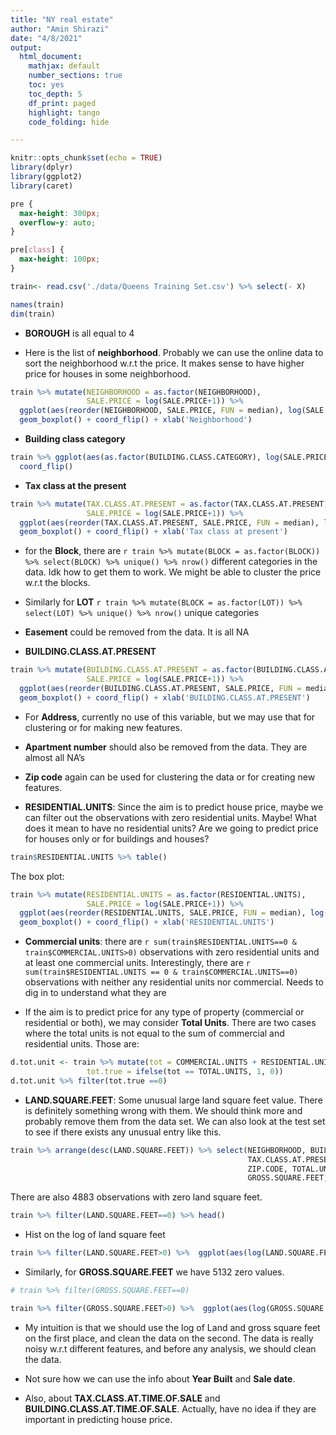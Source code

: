 ---
title: "NY real estate"
author: "Amin Shirazi"
date: "4/8/2021"
output: 
  html_document:
    mathjax: default
    number_sections: true
    toc: yes
    toc_depth: 5
    df_print: paged
    highlight: tango
    code_folding: hide

---

```{r setup, include=FALSE}
knitr::opts_chunk$set(echo = TRUE)
library(dplyr)
library(ggplot2)
library(caret)
```

```{css, echo=FALSE}
pre {
  max-height: 300px;
  overflow-y: auto;
}

pre[class] {
  max-height: 100px;
}
```

```{r}
train<- read.csv('./data/Queens Training Set.csv') %>% select(- X)

names(train)
dim(train)
```

- **BOROUGH** is all equal to 4

- Here is the list of **neighborhood**. Probably we can use the online data to sort the 
neighborhood w.r.t the price. It makes sense to have higher price for houses in some 
neighborhood. 


```{r}
train %>% mutate(NEIGHBORHOOD = as.factor(NEIGHBORHOOD),
                 SALE.PRICE = log(SALE.PRICE+1)) %>% 
  ggplot(aes(reorder(NEIGHBORHOOD, SALE.PRICE, FUN = median), log(SALE.PRICE+1))) + 
  geom_boxplot() + coord_flip() + xlab('Neighborhood') 
```



- **Building class category**
```{r}
train %>% ggplot(aes(as.factor(BUILDING.CLASS.CATEGORY), log(SALE.PRICE+1))) + geom_boxplot() + 
  coord_flip()
```


- **Tax class at the present**
```{r}
train %>% mutate(TAX.CLASS.AT.PRESENT = as.factor(TAX.CLASS.AT.PRESENT),
                 SALE.PRICE = log(SALE.PRICE+1)) %>% 
  ggplot(aes(reorder(TAX.CLASS.AT.PRESENT, SALE.PRICE, FUN = median), log(SALE.PRICE+1))) + 
  geom_boxplot() + coord_flip() + xlab('Tax class at present') 
```


- for the **Block**, there are `r train %>% mutate(BLOCK = as.factor(BLOCK)) %>% select(BLOCK) %>% unique() %>% nrow()`
different categories in the data. Idk how to get them to work. We might be able to cluster 
the price w.r.t the blocks. 


- Similarly for **LOT**  `r train %>% mutate(BLOCK = as.factor(LOT)) %>% select(LOT) %>% unique() %>% nrow()` 
unique categories

- **Easement** could be removed from the data. It is all NA

- **BUILDING.CLASS.AT.PRESENT**
```{r}
train %>% mutate(BUILDING.CLASS.AT.PRESENT = as.factor(BUILDING.CLASS.AT.PRESENT),
                 SALE.PRICE = log(SALE.PRICE+1)) %>% 
  ggplot(aes(reorder(BUILDING.CLASS.AT.PRESENT, SALE.PRICE, FUN = median), log(SALE.PRICE+1))) + 
  geom_boxplot() + coord_flip() + xlab('BUILDING.CLASS.AT.PRESENT') 
```


- For **Address**, currently no use of this variable, but we may use that for clustering or for 
making new features.

- **Apartment number** should also be removed from the data. They are almost all NA's

- **Zip code** again can be used for clustering the data or for creating new features. 

- **RESIDENTIAL.UNITS**: Since the aim is to predict house price, maybe we can filter out the 
observations with zero residential units. Maybe! What does it mean to have no residential units?
Are we going to predict price for houses only or for buildings and houses?
```{r}
train$RESIDENTIAL.UNITS %>% table()
```
The box plot:
```{r}
train %>% mutate(RESIDENTIAL.UNITS = as.factor(RESIDENTIAL.UNITS),
                 SALE.PRICE = log(SALE.PRICE+1)) %>% 
  ggplot(aes(reorder(RESIDENTIAL.UNITS, SALE.PRICE, FUN = median), log(SALE.PRICE+1))) + 
  geom_boxplot() + coord_flip() + xlab('RESIDENTIAL.UNITS') 
```


- **Commercial units**: there are `r sum(train$RESIDENTIAL.UNITS==0 & train$COMMERCIAL.UNITS>0)` observations with 
zero residential units and at least one commercial units. Interestingly, there are 
`r sum(train$RESIDENTIAL.UNITS == 0 & train$COMMERCIAL.UNITS==0)` observations with neither any residential 
units nor commercial. Needs to dig in to understand what they are

- If the aim is to predict price for any type of property (commercial or residential or both), we may 
consider **Total Units**. There are two cases where the total units is not equal to the sum of 
commercial and residential units. Those are:

```{r}
d.tot.unit <- train %>% mutate(tot = COMMERCIAL.UNITS + RESIDENTIAL.UNITS, 
                 tot.true = ifelse(tot == TOTAL.UNITS, 1, 0))
d.tot.unit %>% filter(tot.true ==0)


```


- **LAND.SQUARE.FEET**: Some unusual large land square feet value. There is definitely something wrong with them. 
We should think more and probably remove them from the data set. We can also look at the test set to see if 
there exists any unusual entry like this.
```{r}
train %>% arrange(desc(LAND.SQUARE.FEET)) %>% select(NEIGHBORHOOD, BUILDING.CLASS.CATEGORY, 
                                                     TAX.CLASS.AT.PRESENT, BLOCK, ADDRESS, 
                                                     ZIP.CODE, TOTAL.UNITS, LAND.SQUARE.FEET, 
                                                     GROSS.SQUARE.FEET, SALE.PRICE) %>% head(15)
```

There are also 4883 observations with zero land square feet. 
```{r}
train %>% filter(LAND.SQUARE.FEET==0) %>% head()
```

- Hist on the log of land square feet

```{r}
train %>% filter(LAND.SQUARE.FEET>0) %>%  ggplot(aes(log(LAND.SQUARE.FEET))) + geom_histogram()
```

- Similarly, for **GROSS.SQUARE.FEET** we have 5132 zero values.
```{r}
# train %>% filter(GROSS.SQUARE.FEET==0)

train %>% filter(GROSS.SQUARE.FEET>0) %>%  ggplot(aes(log(GROSS.SQUARE.FEET))) + geom_histogram()

```


- My intuition is that we should use the log of Land and gross square feet on the first place, and 
clean the data on the second. The data is really noisy w.r.t different features, and before any analysis, 
we should clean the data. 

- Not sure how we can use the info about **Year Built** and **Sale date**. 
- Also, about **TAX.CLASS.AT.TIME.OF.SALE** and **BUILDING.CLASS.AT.TIME.OF.SALE**. Actually, have 
no idea if they are important in predicting house price. 
















